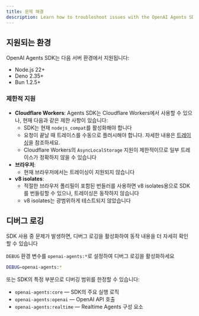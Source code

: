 ```yaml
---
title: 문제 해결
description: Learn how to troubleshoot issues with the OpenAI Agents SDK.
---
```


## 지원되는 환경

OpenAI Agents SDK는 다음 서버 환경에서 지원됩니다:

- Node.js 22+
- Deno 2.35+
- Bun 1.2.5+

### 제한적 지원

- **Cloudflare Workers**: Agents SDK는 Cloudflare Workers에서 사용할 수 있으나, 현재 다음과 같은 제한 사항이 있습니다:
  - SDK는 현재 `nodejs_compat`를 활성화해야 합니다
  - 요청이 끝날 때 트레이스를 수동으로 플러시해야 합니다. 자세한 내용은 [트레이싱](/openai-agents-js/ko/guides/tracing#export-loop-lifecycle)을 참조하세요.
  - Cloudflare Workers의 `AsyncLocalStorage` 지원이 제한적이므로 일부 트레이스가 정확하지 않을 수 있습니다
- **브라우저**:
  - 현재 브라우저에서는 트레이싱이 지원되지 않습니다
- **v8 isolates**:
  - 적절한 브라우저 폴리필이 포함된 번들러를 사용하면 v8 isolates용으로 SDK를 번들링할 수 있으나, 트레이싱은 동작하지 않습니다
  - v8 isolates는 광범위하게 테스트되지 않았습니다

## 디버그 로깅

SDK 사용 중 문제가 발생하면, 디버그 로깅을 활성화하여 동작 내용을 더 자세히 확인할 수 있습니다

`DEBUG` 환경 변수를 `openai-agents:*`로 설정하여 디버그 로깅을 활성화하세요

```bash
DEBUG=openai-agents:*
```

또는 SDK의 특정 부분으로 디버깅 범위를 한정할 수 있습니다:

- `openai-agents:core` — SDK의 주요 실행 로직
- `openai-agents:openai` — OpenAI API 호출
- `openai-agents:realtime` — Realtime Agents 구성 요소
